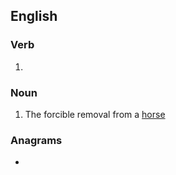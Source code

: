 ==English==

===Verb===
{{head|en|verb form}}

# {{present participle of|en|unhorse|nocat=1}}

===Noun===
{{en-noun}}

# The forcible removal from a [[horse]]

===Anagrams===
* {{anagrams|en|a=ghinnorsu|onrushing}}